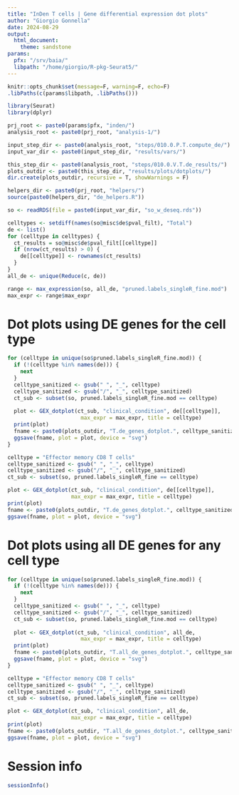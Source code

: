 ```yaml
---
title: "InDen T cells | Gene differential expression dot plots"
author: "Giorgio Gonnella"
date: 2024-08-29
output:
  html_document:
    theme: sandstone
params:
  pfx: "/srv/baia/"
  libpath: "/home/giorgio/R-pkg-Seurat5/"
---
```


```r
knitr::opts_chunk$set(message=F, warning=F, echo=F)
.libPaths(c(params$libpath, .libPaths()))

library(Seurat)
library(dplyr)

prj_root <- paste0(params$pfx, "inden/")
analysis_root <- paste0(prj_root, "analysis-1/")

input_step_dir <- paste0(analysis_root, "steps/010.0.P.T.compute_de/")
input_var_dir <- paste0(input_step_dir, "results/vars/")

this_step_dir <- paste0(analysis_root, "steps/010.0.V.T.de_results/")
plots_outdir <- paste0(this_step_dir, "results/plots/dotplots/")
dir.create(plots_outdir, recursive = T, showWarnings = F)

helpers_dir <- paste0(prj_root, "helpers/")
source(paste0(helpers_dir, "de_helpers.R"))
```

```r
so <- readRDS(file = paste0(input_var_dir, "so_w_deseq.rds"))
```

```r
celltypes <- setdiff(names(so@misc$de$pval_filt), "Total")
de <- list()
for (celltype in celltypes) {
  ct_results = so@misc$de$pval_filt[[celltype]] 
  if (nrow(ct_results) > 0) {
    de[[celltype]] <- rownames(ct_results)
  }
}
all_de <- unique(Reduce(c, de))
```

```r
range <- max_expression(so, all_de, "pruned.labels_singleR_fine.mod")
max_expr <- range$max_expr
```

# Dot plots using DE genes for the cell type

```r
for (celltype in unique(so$pruned.labels_singleR_fine.mod)) {
  if (!(celltype %in% names(de))) {
    next
  }
  celltype_sanitized <- gsub(" ", "_", celltype)
  celltype_sanitized <- gsub("/", "_", celltype_sanitized)
  ct_sub <- subset(so, pruned.labels_singleR_fine.mod == celltype)
  
  plot <- GEX_dotplot(ct_sub, "clinical_condition", de[[celltype]],
                       max_expr = max_expr, title = celltype)
  print(plot)
  fname <- paste0(plots_outdir, "T.de_genes_dotplot.", celltype_sanitized, ".svg")
  ggsave(fname, plot = plot, device = "svg")
}
```

```r
celltype = "Effector memory CD8 T cells"
celltype_sanitized <- gsub(" ", "_", celltype)
celltype_sanitized <- gsub("/", "_", celltype_sanitized)
ct_sub <- subset(so, pruned.labels_singleR_fine == celltype)

plot <- GEX_dotplot(ct_sub, "clinical_condition", de[[celltype]],
                    max_expr = max_expr, title = celltype)
print(plot)
fname <- paste0(plots_outdir, "T.de_genes_dotplot.", celltype_sanitized, ".svg")
ggsave(fname, plot = plot, device = "svg")
```

# Dot plots using all DE genes for any cell type

```r
for (celltype in unique(so$pruned.labels_singleR_fine.mod)) {
  if (!(celltype %in% names(de))) {
    next
  }
  celltype_sanitized <- gsub(" ", "_", celltype)
  celltype_sanitized <- gsub("/", "_", celltype_sanitized)
  ct_sub <- subset(so, pruned.labels_singleR_fine.mod == celltype)
  
  plot <- GEX_dotplot(ct_sub, "clinical_condition", all_de,
                       max_expr = max_expr, title = celltype)
  print(plot)
  fname <- paste0(plots_outdir, "T.all_de_genes_dotplot.", celltype_sanitized, ".svg")
  ggsave(fname, plot = plot, device = "svg")
}
```

```r
celltype = "Effector memory CD8 T cells"
celltype_sanitized <- gsub(" ", "_", celltype)
celltype_sanitized <- gsub("/", "_", celltype_sanitized)
ct_sub <- subset(so, pruned.labels_singleR_fine == celltype)

plot <- GEX_dotplot(ct_sub, "clinical_condition", all_de,
                    max_expr = max_expr, title = celltype)
print(plot)
fname <- paste0(plots_outdir, "T.all_de_genes_dotplot.", celltype_sanitized, ".svg")
ggsave(fname, plot = plot, device = "svg")
```

# Session info

```r
sessionInfo()
```
